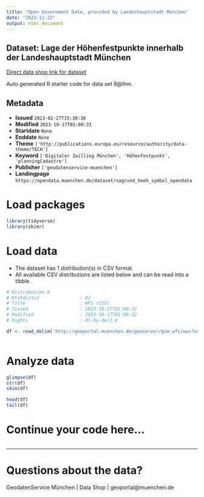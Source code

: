 ```yaml
---
title: "Open Government Data, provided by Landeshauptstadt München"
date: "2023-11-22"
output: html_document
---
```


## Dataset: Lage der Höhenfestpunkte innerhalb der Landeshauptstadt München

[Direct data shop link for dataset](https://opendata.muenchen.de/dataset/vagrund_hoeh_symbol_opendata)

Auto generated R starter code for data set 8@lhm.

## Metadata

- **Issued** `2023-02-27T15:30:38`
- **Modified** `2023-10-17T01:00:31`
- **Startdate** `None`
- **Enddate** `None`
- **Theme** `['http://publications.europa.eu/resource/authority/data-theme/TECH']`
- **Keyword** `['Digitaler Zwilling München', 'Höhenfestpunkt', 'planningCadastre']`
- **Publisher** `['geodatenservice-muenchen']`
- **Landingpage** `https://opendata.muenchen.de/dataset/vagrund_hoeh_symbol_opendata`


# Load packages

```r

library(tidyverse)
library(skimr)

```

# Load data

-   The dataset has 1 distribution(s) in CSV format.
-   All available CSV distributions are listed below and can be read into a tibble.

```r

# Distribution 0
# Ktzhdistid               : 82
# Title                    : WFS (CSV)
# Issued                   : 2023-10-17T01:00:32
# Modified                 : 2023-10-17T01:00:32
# Rights                   : dl-by-de/2.0

df <- read_delim('http://geoportal.muenchen.de/geoserver/gsm_wfs/ows?service=WFS&amp;version=1.0.0&amp;request=GetFeature&amp;typeName=gsm_wfs:vagrund_hoeh_symbol_opendata&amp;outputFormat=csv')



```

# Analyze data

```r

glimpse(df)
str(df)
skim(df)

head(df)
tail(df)

```

# Continue your code here...

```r

```

------------------------------------------------------------------------

# Questions about the data?

GeodatenService München | Data Shop | geoportal@muenchen.de
